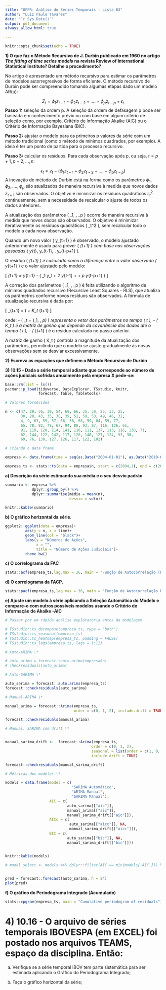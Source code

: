 ```yaml
---
title: "UFPR: Análise de Séries Temporais - Lista 03"
author: "Luiz Paulo Tavares"
date: "`r Sys.Date()`"
output: pdf_document
always_allow_html: true

---
```


```r
knitr::opts_chunk$set(echo = TRUE)
```

**1) O que faz o Método Recursivo de J. Durbin publicado em 1960 no artigo *The fitting of time series models* na revista Review of International Statistical Institute? Detalhe o procedimento?**

No artigo é apresentado um método recursivo para estimar os parâmetros de modelos autorregresivos de forma eficiente. O método recursivo de Durbin pode ser compreendido tomando algumas etapas dado um modelo AR(p): 

$$
Z_{t} = \phi_{1} z_{t-1} + \phi_{2} z_{t-2} +....+ \phi_{p} z_{t-p} + \epsilon_{t}  
$$
**Passo 1:** seleção da ordem p. A seleção da ordem de defasagem p pode ser baseada em conhecimento prévio ou com base em algum critério de seleção como, por exemplo, Critério de Informação Akaike (AIC) ou o Critério de Informação Bayesiana (BIC). 

**Passo 2:** ajustar o modelo para os primeiros p valores da série com um método tradicional (como o método de mínimos quadrados, por exemplo). A ideia é ter um ponto de partida para o processo recursivo. 

**Passo 3:** calcular os resíduos. Para cada observação após p, ou seja, $t = p+1, p+2,...,n$: 

$$
\epsilon_{t} = z_{t} - (\phi_{1} z_{t-1} + \phi_{2} z_{t-2} +....+ \phi_{p} z_{t-p})
$$
A inovação do método de Durbin está na forma como os parâmetros $\phi_{1},\phi_{2},....,\phi_{p}$ são atualizados de maneira recursiva à medida que novos dados $z_{t+1}$ são observados. O objetivo é minimizar os resíduos quadráticos $\epsilon_{t}^2$ continuamente, sem a necessidade de recalcular o ajuste de todos os dados anteriores.



A atualização dos parâmetros \( \phi_1, \dots, \phi_p \) ocorre de maneira recursiva à medida que novos dados são observados. O objetivo é minimizar iterativamente os resíduos quadráticos \( \epsilon_t^2 \), sem recalcular todo o modelo a cada nova observação.

\subsection{Passo 4: Atualização}

\subsubsection{4.1. Geração do novo dado}
Quando um novo valor \( y_{t+1} \) é observado, o modelo ajustado anteriormente é usado para prever \( \hat{y}_{t+1} \) com base nas observações passadas \( y_{t}, y_{t-1}, \dots, y_{t-p+1} \).

\subsubsection{4.2. Cálculo do resíduo atualizado}
O resíduo \( \epsilon_{t+1} \) é calculado como a diferença entre o valor observado \( y_{t+1} \) e o valor ajustado pelo modelo:

\[
\epsilon_{t+1} = y_{t+1} - \left( \phi_1 y_t + \phi_2 y_{t-1} + \dots + \phi_p y_{t-p+1} \right)
\]

\subsubsection{4.3. Correção dos parâmetros}
A correção dos parâmetros \( \phi_1, \dots, \phi_p \) é feita utilizando o algoritmo de mínimos quadrados recursivo (Recursive Least Squares - RLS), que atualiza os parâmetros conforme novos resíduos são observados. A fórmula de atualização recursiva é dada por:

\[
\boldsymbol{\phi}_{t+1} = \boldsymbol{\phi}_t + K_t \epsilon_{t+1}
\]

onde:
- \( \boldsymbol{\phi}_t = (\phi_1, \dots, \phi_p) \) representa o vetor dos parâmetros no tempo \( t \),
- \( K_t \) é a matriz de ganho que depende da covariância dos dados até o tempo \( t \),
- \( \epsilon_{t+1} \) é o resíduo calculado no passo anterior.

A matriz de ganho \( K_t \) controla a magnitude da atualização dos parâmetros, permitindo que o modelo se ajuste gradualmente às novas observações sem se desviar excessivamente.


**2) Escreva as equações que definem o Método Recursivo de Durbin**

**3) 10.15 - Dada a série temporal adiante que corresponde ao número de ações judiciais sofridas anualmente pela empresa X pede-se:**

```r
base::rm(list = ls())
pacman::p_load(tidyverse, DataExplorer, TSstudio, knitr, 
               forecast, fable, fabletools)

# Valores fornecidos

n <- c(47, 29, 36, 39, 54, 69, 66, 35, 30, 25, 33, 25,
       30, 28, 43, 35, 38, 39, 51, 50, 50, 49, 46, 32,
       4, 9, 63, 59, 57, 66, 56, 68, 59, 84, 59, 77,
       65, 78, 82, 78, 67, 94, 88, 93, 87, 116, 126, 65,
       91, 119, 120, 114, 141, 110, 111, 137, 113, 116, 130, 71,
       82, 144, 122, 142, 117, 120, 140, 127, 124, 93, 98,
       69, 76, 138, 127, 126, 117, 122, 102)

# Criando o data frame

empresa <- data.frame(time = seq(as.Date("2004-01-01"), as.Date("2010-07-01"), by = "month"), n = n)

empresa_ts <- stats::ts(data = empresa$n, start = c(2004,1), end = c(2010,7), frequency = 12)

```


**a) Descrição da série estimando sua média e o seu desvio padrão**

```r
summario <- empresa %>% 
            dplyr::group_by() %>% 
            dplyr::summarise(média = mean(n), 
                             desvio = sd(n))

knitr::kable(summario)

```



**b) O gráfico horizontal da série.**

```r
ggplot2::ggplot(data = empresa)+
         aes(y = n, x = time)+
         geom_line(col = "black")+
         labs(y = "Números de Ações", 
              x = "", 
              title = "Número de Ações Judiciais")+
         theme_bw()
```


**c) O correlograma da FAC**

```r
stats::acf(empresa_ts,lag.max = 36, main = "Função de Autocorrelação (FAC)")

```


**d) O correlograma da FACP.**

```r
stats::pacf(empresa_ts,lag.max = 36, main = "Função de Autocorrelação Parcial (FACP)")
```


**e) Ajuste um modelo à série aplicando a Seleção Automática do Modelo e compare-o com outros possíveis modelos usando o Critério de Informação de Akaike -AIC**


```r

# Passar por um rápida análise exploratória antes da modelagem

# TSstudio::ts_decompose(empresa_ts, type = "both")
# TSstudio::ts_seasonal(empresa_ts)
# TSstudio::ts_heatmap(empresa_ts, padding = FALSE)
# TSstudio::ts_lags(empresa_ts, lags = 1:12)

# Auto-ARIMA \*

# auto_arima = forecast::auto.arima(empresa$n) 
# checkresiduals(auto_arima)

# Auto-SARIMA \* 

auto_sarima = forecast::auto.arima(empresa_ts) 
forecast::checkresiduals(auto_sarima)

# Manual-ARIMA \*

manual_arima = forecast::Arima(empresa_ts, 
                               order = c(0, 1, 2), include.drift = TRUE)

forecast::checkresiduals(manual_arima)

# Manual: SARIMA com drift \*


manual_sarima_drift <-  forecast::Arima(empresa_ts, 
                                       order = c(0, 1, 2), 
                                       seasonal = list(order = c(1, 0, 0), period = 12), 
                                       include.drift = TRUE)

forecast::checkresiduals(manual_sarima_drift)

# Métricas dos modelos \*

models = data.frame(model = c( 
                              "SARIMA Automático", 
                              "ARIMA Manual", 
                              "SARIMA Manual"), 
                    AIC = c(
                            auto_sarima[["aic"]], 
                            manual_arima[["aic"]], 
                            manual_sarima_drift[["aic"]]), 
                    AICc = c(
                             auto_sarima[["aicc"]], NA, 
                             manual_sarima_drift[["aicc"]]), 
                    BIC = c(
                            auto_sarima[["bic"]], NA, 
                            manual_sarima_drift[["bic"]]))


knitr::kable(models)

# model_select <- models %>% dplyr::filter(AIC == min(models['AIC'])) %>% print()
   

pred = forecast::forecast(auto_sarima, h = 24)
plot(pred)


```


**f) O gráfico do Periodograma Integrado (Acumulado)**

```r
stats::cpgram(empresa_ts, main = "Cumulative periodogram of residuals")
```

# 4) 10.16 - O arquivo de séries temporais IBOVESPA (em EXCEL) foi postado nos arquivos TEAMS, espaço da disciplina. Então:


a) Verifique se a série temporal IBOV tem parte sistemática para ser estimada aplicando o Gráfico do Periodograma Integrado;

b) Faça o gráfico horizontal da série;
